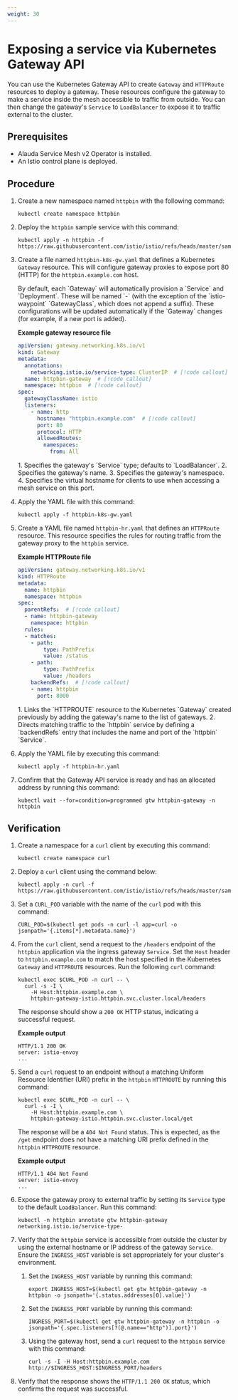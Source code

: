 ```yaml
---
weight: 30
---
```


# Exposing a service via Kubernetes Gateway API

You can use the Kubernetes Gateway API to create `Gateway` and `HTTPRoute` resources to deploy a gateway. These resources configure the gateway to make a service inside the mesh accessible to traffic from outside. You can then change the gateway's `Service` to `LoadBalancer` to expose it to traffic external to the cluster.

## Prerequisites

- Alauda Service Mesh v2 Operator is installed.
- An Istio control plane is deployed.

## Procedure

1.  Create a new namespace named `httpbin` with the following command:

    ```shell
    kubectl create namespace httpbin
    ```

2.  Deploy the `httpbin` sample service with this command:

    ```shell
    kubectl apply -n httpbin -f https://raw.githubusercontent.com/istio/istio/refs/heads/master/samples/httpbin/httpbin.yaml
    ```

3.  Create a file named `httpbin-k8s-gw.yaml` that defines a Kubernetes `Gateway` resource. This will configure gateway proxies to expose port 80 (HTTP) for the `httpbin.example.com` host.
    
    <Directive type="info" title="Automated deployment">
    By default, each `Gateway` will automatically provision a `Service` and `Deployment`. These will be named `<Gateway name>-<GatewayClass name>` (with the exception of the `istio-waypoint` `GatewayClass`, which does not append a suffix). These configurations will be updated automatically if the `Gateway` changes (for example, if a new port is added).
    </Directive>

    **Example gateway resource file**

    ```yaml
    apiVersion: gateway.networking.k8s.io/v1
    kind: Gateway
    metadata:
      annotations:
        networking.istio.io/service-type: ClusterIP  # [!code callout]
      name: httpbin-gateway  # [!code callout]
      namespace: httpbin  # [!code callout]
    spec:
      gatewayClassName: istio
      listeners:
        - name: http
          hostname: "httpbin.example.com"  # [!code callout]
          port: 80
          protocol: HTTP
          allowedRoutes:
            namespaces:
              from: All
    ```

    <Callouts>
        1.  Specifies the gateway's `Service` type; defaults to `LoadBalancer`.
        2.  Specifies the gateway's name.
        3.  Specifies the gateway's namespace.
        4.  Specifies the virtual hostname for clients to use when accessing a mesh service on this port.
    </Callouts>

4.  Apply the YAML file with this command:

    ```shell
    kubectl apply -f httpbin-k8s-gw.yaml
    ```

5.  Create a YAML file named `httpbin-hr.yaml` that defines an `HTTPRoute` resource. This resource specifies the rules for routing traffic from the gateway proxy to the `httpbin` service.

    **Example HTTPRoute file**

    ```yaml
    apiVersion: gateway.networking.k8s.io/v1
    kind: HTTPRoute
    metadata:
      name: httpbin
      namespace: httpbin
    spec:
      parentRefs:  # [!code callout]
      - name: httpbin-gateway
        namespace: httpbin
      rules:
      - matches:
        - path:
            type: PathPrefix
            value: /status
        - path:
            type: PathPrefix
            value: /headers
        backendRefs:  # [!code callout]
        - name: httpbin
          port: 8000
    ```

    <Callouts>
        1.  Links the `HTTPROUTE` resource to the Kubernetes `Gateway` created previously by adding the gateway's name to the list of gateways.
        2.  Directs matching traffic to the `httpbin` service by defining a `backendRefs` entry that includes the name and port of the `httpbin` `Service`.
    </Callouts>

6.  Apply the YAML file by executing this command:

    ```shell
    kubectl apply -f httpbin-hr.yaml
    ```

7.  Confirm that the Gateway API service is ready and has an allocated address by running this command:

    ```shell
    kubectl wait --for=condition=programmed gtw httpbin-gateway -n httpbin
    ```

## Verification

1.  Create a namespace for a `curl` client by executing this command:

    ```shell
    kubectl create namespace curl
    ```

2.  Deploy a `curl` client using the command below:

    ```shell
    kubectl apply -n curl -f https://raw.githubusercontent.com/istio/istio/refs/heads/master/samples/curl/curl.yaml
    ```

3.  Set a `CURL_POD` variable with the name of the `curl` pod with this command:

    ```shell
    CURL_POD=$(kubectl get pods -n curl -l app=curl -o jsonpath='{.items[*].metadata.name}')
    ```

4.  From the `curl` client, send a request to the `/headers` endpoint of the `httpbin` application via the ingress gateway `Service`. Set the `Host` header to `httpbin.example.com` to match the host specified in the Kubernetes `Gateway` and `HTTPROUTE` resources. Run the following `curl` command:

    ```shell
    kubectl exec $CURL_POD -n curl -- \
      curl -s -I \
        -H Host:httpbin.example.com \
        httpbin-gateway-istio.httpbin.svc.cluster.local/headers
    ```

    The response should show a `200 OK` HTTP status, indicating a successful request.

    **Example output**

    ```shell
    HTTP/1.1 200 OK
    server: istio-envoy
    ...
    ```

5.  Send a `curl` request to an endpoint without a matching Uniform Resource Identifier (URI) prefix in the `httpbin` `HTTPROUTE` by running this command:

    ```shell
    kubectl exec $CURL_POD -n curl -- \
      curl -s -I \
        -H Host:httpbin.example.com \
        httpbin-gateway-istio.httpbin.svc.cluster.local/get
    ```

    The response will be a `404 Not Found` status. This is expected, as the `/get` endpoint does not have a matching URI prefix defined in the `httpbin` `HTTPROUTE` resource.

    **Example output**

    ```shell
    HTTP/1.1 404 Not Found
    server: istio-envoy
    ...
    ```

6.  Expose the gateway proxy to external traffic by setting its `Service` type to the default `LoadBalancer`. Run this command:

    ```shell
    kubectl -n httpbin annotate gtw httpbin-gateway networking.istio.io/service-type-
    ```

7.  Verify that the `httpbin` service is accessible from outside the cluster by using the external hostname or IP address of the gateway `Service`. Ensure the `INGRESS_HOST` variable is set appropriately for your cluster's environment.

    1.  Set the `INGRESS_HOST` variable by running this command:

        ```shell
        export INGRESS_HOST=$(kubectl get gtw httpbin-gateway -n httpbin -o jsonpath='{.status.addresses[0].value}')
        ```

    2.  Set the `INGRESS_PORT` variable by running this command:

        ```shell
        INGRESS_PORT=$(kubectl get gtw httpbin-gateway -n httpbin -o jsonpath='{.spec.listeners[?(@.name=="http")].port}')
        ```

    3.  Using the gateway host, send a `curl` request to the `httpbin` service with this command:

        ```shell
        curl -s -I -H Host:httpbin.example.com http://$INGRESS_HOST:$INGRESS_PORT/headers
        ```

8.  Verify that the response shows the `HTTP/1.1 200 OK` status, which confirms the request was successful.
